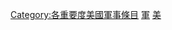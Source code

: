 {{emptycat}}
{{Articles by Importance|topic=美国军事|project=美国军事|format=toc}}
{{catmore1|[[Wikipedia:美国军事专题|Wikipedia:美国军事专题]]}}
[[Category:各重要度美國軍事條目|Category:各重要度美國軍事條目]]
[[Category:高重要度美國條目|軍]]
[[Category:高重要度軍事條目|美]]